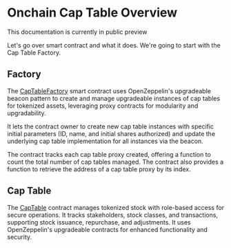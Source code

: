 

# Onchain Cap Table Overview
<Callout emoji="⏳">This documentation is currently in public preview</Callout>

Let's go over smart contract and what it does. We're going to start with the Cap Table Factory.

## Factory

The [CapTableFactory](https://github.com/transfer-agent-protocol/tap-cap-table/blob/main/chain/src/CapTableFactory.sol) smart contract uses OpenZeppelin's upgradeable beacon pattern to create and manage upgradeable instances of cap tables for tokenized assets, leveraging proxy contracts for modularity and upgradability.

It lets the contract owner to create new cap table instances with specific initial parameters (ID, name, and initial shares authorized) and update the underlying cap table implementation for all instances via the beacon.

The contract tracks each cap table proxy created, offering a function to count the total number of cap tables managed. The contract also provides a function to retrieve the address of a cap table proxy by its index.

## Cap Table

The [CapTable](https://github.com/transfer-agent-protocol/tap-cap-table/blob/main/chain/src/CapTable.sol) contract manages tokenized stock with role-based access for secure operations. It tracks stakeholders, stock classes, and transactions, supporting stock issuance, repurchase, and adjustments. It uses OpenZeppelin's upgradeable contracts for enhanced functionality and security.

<Cards>
  <Card
    title="Deploy Cap Table Factory"
    href="/development/factory-deploy"
  />
  <Card
    title="Deploy Cap Table"
    href="/development/cap-table-deploy"
  />
</Cards>